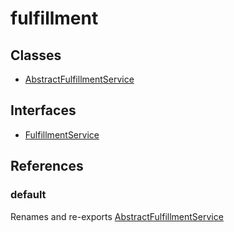 
# fulfillment

## Classes

- [AbstractFulfillmentService](../fulfillment/classes/fulfillment.AbstractFulfillmentService.mdx)

## Interfaces

- [FulfillmentService](../fulfillment/interfaces/fulfillment.FulfillmentService.mdx)

## References

### default

Renames and re-exports [AbstractFulfillmentService](../fulfillment/classes/fulfillment.AbstractFulfillmentService.mdx)
